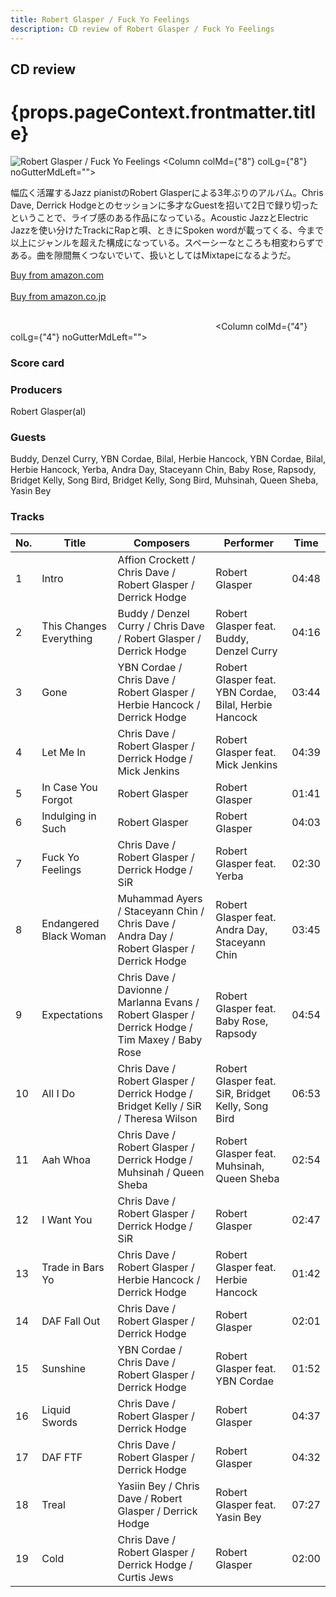 ```yaml
---
title: Robert Glasper / Fuck Yo Feelings
description: CD review of Robert Glasper / Fuck Yo Feelings
---
```


<h2>CD review</h2>
<h1 className="h1--no--margin">{props.pageContext.frontmatter.title}</h1>

<Row  className="image-card-group">
	<Column colMd={"4"} colLg={"4"} noGutterMdLeft="">
       <ImageCard>

![Robert Glasper / Fuck Yo Feelings](../../images/cd/robertglasper2L.jpg) 
</ImageCard>
	</Column>
	<Column colMd={"8"} colLg={"8"} noGutterMdLeft="">
	<p>
	幅広く活躍するJazz pianistのRobert Glasperによる3年ぶりのアルバム。Chris Dave, Derrick Hodgeとのセッションに多才なGuestを招いて2日で録り切ったということで、ライブ感のある作品になっている。Acoustic JazzとElectric Jazzを使い分けたTrackにRapと唄、ときにSpoken wordが載ってくる、今まで以上にジャンルを超えた構成になっている。スペーシーなところも相変わらずである。曲を隙間無くつないでいて、扱いとしてはMixtapeになるようだ。
	</p>
	<a href="https://amzn.to/2XCeQln">Buy from amazon.com</a>
	<br/>  
	<a href="https://amzn.to/2AH5xaK">Buy from amazon.co.jp</a>
	<br/>
	<a style="display:inline-block;overflow:hidden;background:url(https://linkmaker.itunes.apple.com/ja-jp/lockup.svg?releaseDate=2019-10-03&kind=album&bubble=apple_music&style=mono-black) no-repeat;width:180px;height:45px;" href="https://geo.music.apple.com/jp/album/fuck-yo-feelings/1481300988?mt=1&app=music&ls=1&at=11lcug"></a>
	<a style="display:inline-block;overflow:hidden;background:url(https://linkmaker.itunes.apple.com/ja-jp/badge-lrg.svg?releaseDate=2019-10-03&kind=album&bubble=itunes_music) no-repeat;width:140px;height:45px;" href="https://geo.music.apple.com/jp/album/fuck-yo-feelings/1481300988?app=itunes&at=11lcug"></a>
	</Column>
</Row>
<Row >
	<Column colMd={"4"} colLg={"4"} noGutterMdLeft="">
<div>
    <h3>Score card</h3>
	<SliderJS1 value="2" />
    <SliderJS2 value="1" />
	<SliderJS3 value="1" />
    <SliderJS4 value="8" />
</div>
</Column>
<Column colMd={"8"} colLg={"8"} noGutterMdLeft="">
<div>
<h3>Producers</h3>
<p>
Robert Glasper(al)
</p>
<h3>Guests</h3>
<p>
Buddy, Denzel Curry, YBN Cordae, Bilal, Herbie Hancock, YBN Cordae, Bilal, Herbie Hancock, Yerba, Andra Day, Staceyann Chin, Baby Rose, Rapsody, Bridget Kelly, Song Bird, Bridget Kelly, Song Bird, Muhsinah, Queen Sheba, Yasin Bey
</p>
</div>
</Column>
</Row>

<h3>Tracks</h3>

| No. |	 Title                  |	 Composers                                                                                    |	 Performer                                             | Time  |
| --- |	----------------------- | ----------------------------------------------------------------------------------------------- |	------------------------------------------------------ | ----- |
| 1	  |	Intro                  	| Affion Crockett / Chris Dave / Robert Glasper / Derrick Hodge                                   |	Robert Glasper                                         | 04:48 |
| 2	  |	This Changes Everything	| Buddy / Denzel Curry / Chris Dave / Robert Glasper / Derrick Hodge                              |	Robert Glasper feat. Buddy, Denzel Curry               | 04:16 |
| 3	  |	Gone                   	| YBN Cordae / Chris Dave / Robert Glasper / Herbie Hancock / Derrick Hodge                       |	Robert Glasper feat. YBN Cordae, Bilal, Herbie Hancock | 03:44 |
| 4	  |	Let Me In              	| Chris Dave / Robert Glasper / Derrick Hodge / Mick Jenkins                                      |	Robert Glasper feat. Mick Jenkins                      | 04:39 |
| 5	  |	In Case You Forgot     	| Robert Glasper                                                                                  |	Robert Glasper                                         | 01:41 |
| 6	  |	Indulging in Such      	| Robert Glasper                                                                                  |	Robert Glasper                                         | 04:03 |
| 7	  |	Fuck Yo Feelings       	| Chris Dave / Robert Glasper / Derrick Hodge / SiR                                               |	Robert Glasper feat. Yerba                             | 02:30 |
| 8	  |	Endangered Black Woman 	| Muhammad Ayers / Staceyann Chin / Chris Dave / Andra Day / Robert Glasper / Derrick Hodge       |	Robert Glasper feat. Andra Day, Staceyann Chin         | 03:45 |
| 9	  |	Expectations           	| Chris Dave / Davionne / Marlanna Evans / Robert Glasper / Derrick Hodge / Tim Maxey / Baby Rose |	Robert Glasper feat. Baby Rose, Rapsody                | 04:54 |
| 10  |	All I Do               	| Chris Dave / Robert Glasper / Derrick Hodge / Bridget Kelly / SiR / Theresa Wilson              |	Robert Glasper feat. SiR, Bridget Kelly, Song Bird     | 06:53 |
| 11  |	Aah Whoa               	| Chris Dave / Robert Glasper / Derrick Hodge / Muhsinah / Queen Sheba                            |	Robert Glasper feat. Muhsinah, Queen Sheba             | 02:54 |
| 12  |	I Want You             	| Chris Dave / Robert Glasper / Derrick Hodge / SiR                                               |	Robert Glasper                                         | 02:47 |
| 13  |	Trade in Bars Yo       	| Chris Dave / Robert Glasper / Herbie Hancock / Derrick Hodge                                    |	Robert Glasper feat. Herbie Hancock                    | 01:42 |
| 14  |	DAF Fall Out           	| Chris Dave / Robert Glasper / Derrick Hodge                                                     |	Robert Glasper                                         | 02:01 |
| 15  |	Sunshine               	| YBN Cordae / Chris Dave / Robert Glasper / Derrick Hodge                                        |	Robert Glasper feat. YBN Cordae                        | 01:52 |
| 16  |	Liquid Swords          	| Chris Dave / Robert Glasper / Derrick Hodge                                                     |	Robert Glasper                                         | 04:37 |
| 17  |	DAF FTF                	| Chris Dave / Robert Glasper / Derrick Hodge                                                     |	Robert Glasper                                         | 04:32 |
| 18  |	Treal                  	| Yasiin Bey / Chris Dave / Robert Glasper / Derrick Hodge                                        |	Robert Glasper feat. Yasin Bey                         | 07:27 |
| 19  |	Cold                   	| Chris Dave / Robert Glasper / Derrick Hodge / Curtis Jews                                       |	Robert Glasper                                         | 02:00 |
